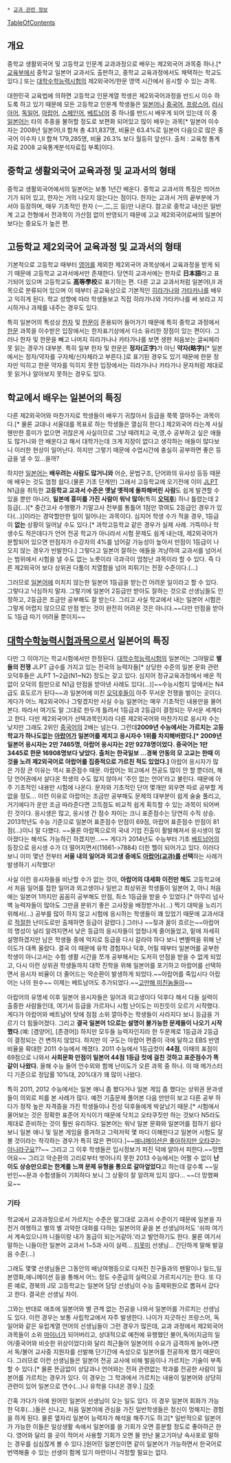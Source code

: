  * [[교과 관련 정보]]

[[TableOfContents]]
== 개요 ==
중학교 생활외국어 및 고등학교 인문계 교과과정으로 배우는 제2외국어 과목중 하나.[* [[교육부]]에서 중학교 일본어 교과서도 출판하고, 중학교 교육과정에서도 채택하는 학교도 있다.] 또는 [[대학수학능력시험]]의 제2외국어/한문 영역 시간에서 응시할 수 있는 과목.

대한민국 교육법에 의하면 고등학교 인문계열 학생은 제2외국어과정을 반드시 이수 하도록 하고 있기 때문에 모든 고등학교 인문계 학생들은 [[일본어]]나 [[중국어]], [[프랑스어]], [[러시아어]], [[독일어]], [[아랍어]], [[스페인어]], [[베트남어]] 중 하나를 반드시 배우게 되어 있는데 이 중 [[일본어]]는 타의 추종을 불허할 정도로 보편화 되어있고 많이 배우는 과목[* 일본어 이수자는 2008년 일본어Ⅰ,Ⅱ 합쳐 총 431,837명, 비율은 63.4%로 일본어 다음으로 많은 중국어 이수자 Ⅰ,Ⅱ 합쳐 179,285명, 비율 26.3% 보다 월등히 앞선다. 출처 : 교육청 통계자료 2008 교육통계분석자료집 부록]이다.

== 중학교 생활외국어 교육과정 및 교과서의 형태 ==
중학교 생활외국어에서의 일본어는 보통 1년간 배운다. 중학교 교과서의 특징은 띄어쓰기가 되어 있고, 한자는 거의 나오지 않는다는 점이다. 한자는 교과서 거의 끝부분에 가서야 등장하며, 매우 기초적인 한자 (一,二,三 등)만 나온다. 참고로 중학교 내신은 일반계 고교 전형에서 전과목이 가산점 없이 반영되기 때문에 고교 제2외국어로써의 일본어보다는 중요도가 높은 편.

== 고등학교 제2외국어 교육과정 및 교과서의 형태 ==
기본적으로 고등학교 때부터 [[영어]]를 제외한 제2외국어 과목상에서 교육과정을 받게 되기 때문에 고등학교 교과서에서만 존재한다. 당연히 교과서에는 한자로 '''日本語'''라고 표기되어 있으며 고등학교도 '''高等學校'''로 표기하는 편. 다른 고교 교과서처럼 일본어Ⅰ,Ⅱ 과목으로 분류되어 있으며 이 때부터 공교육상으로 기본적인 [[히라가나]]와 [[가타카나]]를 배우고 익히게 된다. 학교 성향에 따라 학생들보고 직접 히라가나와 가타카나를 써 보라고 지시하거나 과제를 내주는 경우도 있다. 

특히 일본어의 특성상 [[한자]] 및 [[한문]]이 혼용되어 들어가기 때문에 특히 중학교 과정에서 [[한문]] 과목을 이수받은 입장에서는 한자표기상에서 다소 유리한 장점이 있는 편이다. 그러나 한자 및 한문을 빼고 나머지 히라가나나 카타가나를 보면 생판 처음보는 글씨체라 못 읽는 경우가 대부분. 특히 일부 한자 및 한문은 '''정자(正字)'''가 아닌 '''약자(略字)'''[* 일본에서는 정자/약자를 구자체/신자체라고 부른다.]로 표기된 경우도 있기 때문에 한문 정자만 익히고 한문 약자를 익히지 못한 입장에서는 히라가나나 카타가나 문자처럼 제대로 못 읽거나 알아보지 못하는 경우도 있다. 

== 학교에서 배우는 일본어의 특징 ==
다른 제2외국어와 마찬가지로 학생들이 배우기 귀찮아서 등급을 쭉쭉 깔아주는 과목이다.[* 물론 교대나 서울대를 목표로 하는 학생들은 열심히 한다.] 제2외국어 라는게 사실 웬만한 흥미가 없으면 귀찮은게 사실이므로 그냥 때려치고 국,영,수 공부하고 싶은 애들도 많거니와 안 배운다고 해서 대학가는데 크게 지장이 없다고 생각하는 애들이 많다보니 이러한 현상이 일어난다. 하지만 그렇기 때문에 수업시간에 충실히 공부하면 좋은 등급을 낼 수 있...을까?

하지만 [[일본어]]는 '''배우려는 사람도 많거니와''' 어순, 문법구조, 단어와의 유사성 등등 때문에 배우는 것도 엄청 쉽다.(물론 기초 단계만) 그래서 고등학교에 오기전에 이미 [[JLPT]] N1급을 취득한 '''고등학교 교과서 수준은 옛날 옛적에 돌파해버린 사람'''도 쉽게 발견할 수 있을 뿐만 아니라, '''일본에 흥미를 가진 사람이 워낙 많아'''(특히 '''[[오덕후]]''') 하나 틀렸는데 2등급(...)[* 중간고사 수행평가 기말고사 전부를 통틀어 1점만 깎여도 2등급인 경우가 있다(...)]이라는 경악할만한 일이 일어나는 과목이다. 심지어 학생 수가 적을 경우, 1등급이 '''없는''' 상황이 일어날 수도 있다.[* 과학고등학교 같은 경우가 실제 사례. 가뜩이나 학생수도 적은데다가 언어 전공 학교가 아니라서 시험 문제도 쉽게 내는데, 제2외국어가 분할되어 있으면 만점자가 수강자의 4%를 넘어갈 가능성이 높아서 만점이 1등급이 나오지 않는 경우가 빈발한다.] 그렇다고 일본어 잘하는 애들을 겨냥하여 교과서를 넘어서는 범위에서 시험을 낼 수도 없는 노릇이라 극과극이 엄청난 과목이라 할 수 있다. 즉 다른 제2외국어 보다 상위권 다툼이 치열함을 넘어 피튀기는 전장 수준이다.(...)

그러므로 [[일본어]]에 미치지 않는한 일본어 1등급을 받는건 어려운 일이라고 할 수 있다. 그렇다고 낙심하지 말자. 그렇기에 일본어 2등급만 받아도 잘하는 것으로 선생님들도 인정하고, 2등급은 조금만 공부해도 잘 받는다. 그리고 사실 학교에서 내는 일본어 시험은 그렇게 어렵지 않으므로 만점 받는 것이 완전히 어려운 것은 아니다.~~다만 만점을 받아도 1등급 따기 어려울 뿐이지~~

== [[대학수학능력시험]]과목으로서 일본어의 특징 ==
다만 그 이야기는 학교시험에서만 한정된다. [[대학수학능력시험]]의 일본어는 그야말로 '''별들의 전쟁''' JLPT 급수를 가지고 있는 전국의 능력자들[* 상당한 수준의 일본 문화 관련 오덕후들은 JLPT 1~2급(N1~N2) 정도는 갖고 있다. 심지어 정규교육과정에서 배운 적 없이 오덕의 힘만으로 N1급 만점을 받아낸 사례도 있다(...)]~~수능시험지 앞에서는 N4급도 효도르가 된다~~과 일본어에 미친 [[오덕후]]들이 아주 무서운 전쟁을 벌이는 곳이다. 게다가 어느 제2외국어나 그렇겠지만 사실 수능 일본어는 매우 기초적인 내용만을 물어본다. 따라서 여기도 말 그대로 한두개 틀려서 1등급과 2등급이 결정되는 무서운 세계라고 한다. 다만 제2외국어가 선택과목인지라 다른 제2외국어와 마찬가지로 응시자 수는 낮지만 그래도 2위인 [[중국어]]의 2배는 넘는다. 그런데'''2009년 수능에서는 가르치는 고등학교가 하나도없는 [[아랍어]]가 일본어를 제치고 응시자수 1위를 차지해버렸다.[* 2009년 일본어 응시자는 2만 7465명, 아랍어 응시자는 2만 9278명이었다. 중국어는 1만 3445로 한문 16908명보다 낮았다. 출처는 한국일보 ...경북 안동의 모 고교는 한때 이것을 노려 제2외국어로 아랍어를 집중적으로 가르친 적도 있었다.]''' 아랍어 응시자가 많은 가장 큰 이유는 역시 표준점수 때문. 아랍어는 외고에서 전공도 많이 안 할 뿐더러, 해당 언어권에서 살다온 학생의 수도 많지 않아서 '주인 없는 언어'라고 불린다. 때문에 아주 기초적인 내용만 시험에 나온다. 문자와 기초적인 단어 몇개만 외우면 따로 공부할 게 없을 정도... 이런 이유로 아랍어는 조금만 공부해도 문제의 대부분이 쉽게 술술 풀리고, 거기에다가 운만 조금 따라준다면 고득점도 비교적 쉽게 획득할 수 있는 과목이 되어버린 것이다. 응시생은 많고, 응시생 간 점수 차이는 크니 표준점수는 당연히 수직 상승. 2013학년도 수능 기준으로 일본어 표준점수 만점이 69점, 아랍어 표준점수 만점이 81점(...)이니 말 다했다. ~~물론 아랍쪽으로의 국내 기업 진출이 활발해져서 응시생이 많아졌다는 해석도 가능하긴 하겠지만...~~ 게다가 2014년도 수능부터 기초 [[베트남어]]의 등장으로 응시생 수가 더 떨어지면서(11661->7884) 더한 헬이 되어가고 있다. 이러다 보니 이미 몇년 전부터 '''서울 내의 일어과 외고생 중에도 [[아랍어(교과)]]를 선택'''하는 사례가 발생하기 시작했다!

사실 이런 응시자들을 비난할 수가 없는 것이, '''아랍어의 대세화 이전만 해도''' 고등학교에서 처음 일어를 접한 일어과 외고생이나 일반고 최상위권 학생들이 일본어 2, 아니 처음에는 일본어 1까지만 꼼꼼히 공부해도 만점, 최소 1등급을 받을 수 있었다.[* 아무리 넘사벽 능력자들이 많아도 그만큼 분위기 좋은 고사장을 배정받거나(...) 찍기 대박을 노리기 위해서(...) 공부를 많이 하지 않고 시험에 응시하는 학생들이 꽤 있었기 때문에 교과서대로 [[김대기|적절한]] 난이도로만 출제하면 등급이 갈렸다.] 그러나 ~~젖과 꿀이 흐르는~~아랍어의 명성이 널리 알려지면서 낮은 등급의 응시자들이 엄청나게 줄어들었고, 밑에 자세히 설명하겠지만 남은 학생들 중에 억지로 등급을 다시 갈라야 하다 보니 변별력을 위해 난이도가 대폭 올랐다. 결국 이 때문에 유학 경험자나 덕후, 어릴 때부터 일본어를 공부한 학생이 아니고서는 수험 생활 시간을 쪼개 공부해서는 도저히 만점을 받을 수 없게 되었고, 다시 이런 상위권 학생들까지 대학 진학을 위해 일본어를 포기하고 아랍어를 선택하면서 응시자 비율이 더 줄어드는 악순환이 발생하게 되었다.~~아랍어를 죽입시다 아랍어는 나의 원수~~ 이제는 베트남어도 추가되었다.~~[[고만해 미친놈들아]]~~

아랍어의 유명세 이후 일본어 응시자들은 일어과 외고생이다 덕후다 해서 다들 실력이 출중한 사람들인데, 여기서 등급을 가르자니 시험 난이도는 미친듯이 오르기 시작했다. 게다가 아랍어와 베트남어 탓에 점점 소위 깔아주는 학생들이 사라지다 보니 등급을 가르기 더 힘들어졌다. 그리고 '''결국 일본어 1으로는 설명이 불가능한 문제들이 나오기 시작했다'''.(예: [겸양어], [존경어]) 하지만 모두들 능력자인지라 한 두문제로 1등급과 2등급이 결정되는 건 변하지 않았다. 하지만 이 구도는 아랍어 편중이 극에 달하고 EBS 반영비율을 확대한 2011 수능에서 깨졌다. 2011 수능에서 1등급컷이 '''44점''', 이때의 표점이 69점으로 나와서 '''사회문화 만점이 일본어 44점 1등급 컷에 걸친 것하고 표준점수가 똑같이 나왔다.''' 올해 수능 들어 언수외와 함께 난이도가 오른 과목 중 하나. 이 때 메가스터디 기준으로 정답률 10%대, 20%대가 꽤 많이 나왔다.

특히 2011, 2012 수능에서는 일본 애니 좀 봤다거나 일본 게임 좀 했다는 상위권 문과생들이 의외로 피를 본 사례가 많다. 예전 기출문제 풀어본 다음 만만히 보고 다른 공부 하다가 정작 높은 자격증을 가진 학생들이나 진성 덕후들에게 박살났기 때문.[* 시험에서 물어보는 것은 정확한 표준어 지식이기 때문에 닥치고 오타쿠짓만 하는 것보다 N5라도 제대로 준비하는 것이 훨씬 유리하다. 일본어는 워낙 일본 문화와 일본어를 접하기 쉽다 보니 일본 애니 및 일본 게임을 즐겨하고 그럭저럭 몇 마디 이해한다고 일본어 시험도 잘 볼 것이라는 착각하는 경우가 특히 많은 편이다.]~~[[애니메이션은 좋아하지만 오타쿠는 아니라구요]]??~~ 그리고 그 이후 학생들은 입시정보가 퍼진 덕에 알아서 피한다.~~망했어요~~ 그리고 악순환의 고리로부터 벗어나지 못한 2013 수능에서는 어쩔 수 없이 '''난이도 상승만으로는 한계를 느껴 문제 유형을 통으로 갈아엎었다'''고 하는데 갈수록 ~~일반인~~문과 수험생들이 기피하다 보니 그 상황이 잘 알려져 있지 않다... ~~더 망했쪄요~~
=== 기타 ===
학교에서 교과과정으로서 가르치는 수준은 말그대로 교과서 수준이기 때문에 일본을 자전거 여행하고 별의 별 괴악한 대화를 다하는 일본어의 끝을 본 선생님마저도 '쉬파 여기서 계속있으니까 니들이랑 내가 동급이 되는거같아.'라고 발언하기도 한다. 물론 여기서 말하는 니들이란 일본어 교과서 1~5과 사이 실력... [[지못미]] 선생님... 간단하게 말해 발걸음 수준(...)

그래도 몇몇 선생님들은 그동안의 배낭여행등으로 다져진 친구들과의 펜팔이나 일드,일본영화,애니메이션 등을 통해서 어느 정도 수준급의 실력으로 가르치시기는 한다. 또 다른 예로, 경북의 J모 고등학교는 일본어 담당 선생님이 수능 출제위원으로 뽑혀서 갔다고 한다.
결국은 선생님 차이. 

그와는 반대로 애초에 일본어와 별 관계 없는 전공을 나와서 일본어를 가르치는 선생님도 있다. 이런 경우는 보통 사립학교에서 자주 발생한다. 나이가 지긋하신 프랑스어, 독일어와 같은 유럽계열 언어의 선생님들이 그런 경우가 많은데, 교과 과정에서 제2외국어 과목들이 소위 [[마이너]]가 되어버리고, 상대적으로 예전에 유행했던 불어,독어(지금의 일어/중국어와 비슷한 위상이었다)와 달리 최근들어 일본어의 수요가 급격하게 늘어나면서 독/불어 교사중 지원자를 선발해 단기간에 속성으로 일본어를 전공하게 했기 때문이다. 그러므로 이런 선생님들은 일본어 전공 교사에 비해 발음이나 가르치는 기술이 부족할 수 있다.[* 물론 뜬금없이 상담과나 언어와는 전혀 관련없는 학과를 전공한 사람이 일본어를 가르치는 경우가 있다. 이 경우는 그 학과에서 가르치는 내용이 일본어와 상당히 관련이 있어 일본으로 연수(…)나 유학을 다녀온 경우.]
[[각주]]

간혹 가다가 아예 원어민 일본어 선생님이 오는 일도 있다. 이 경우 일본어 회화가 가능한 덕후(...)들은 신나고, 처음 일본어에 관심을 가진 일반학생들은 정신이 멍해지는 경험을 하게 된다. 물론 옆자리 일본어 능력자가 해석을 해주기도 하고[* 일반적으로 일본어가 가능한 이들은 일상생활 속에서 일본어를 쓸 기회가 오면 흥분할 정도로 좋아하곤 한다. 영어와 달리 쓸 곳이 적어서 사용할 기회가 오면 물 만난 물고기마냥 속사포로 말하는 경우를 심심찮게 볼 수 있다.]원어민 일본인이면 같이 일본어가 가능하면서 한국어로 번역해줄 수 있는 선생이 함께 있기 마련이니 걱정할 필요는 없다.
